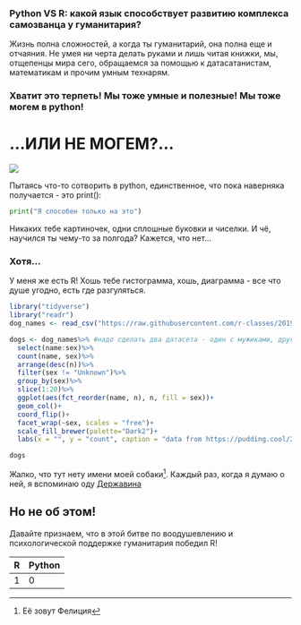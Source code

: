 
### Python VS R: какой язык способствует развитию комплекса самозванца у гуманитария?


Жизнь полна сложностей, а когда ты гуманитарий, она полна еще и отчаяния. Не умея ни черта делать руками и лишь читая книжки, мы, отщепенцы мира сего, обращаемся за помощью к датасатанистам, математикам и прочим умным технарям.

### Хватит это терпеть! Мы тоже умные и полезные! Мы тоже могем в python! 

# __...ИЛИ НЕ МОГЕМ?...__
![](https://cs6.pikabu.ru/post_img/2015/05/26/11/1432669616_1437978248.jpg)

Пытаясь что-то сотворить в python, единственное, что пока наверняка получается - это print():
``` {python, python.reticulate = FALSE}
print("Я способен только на это")
```
Никаких тебе картиночек, одни сплошные буковки и чиселки. И чё, научился ты чему-то за полгода?
Кажется, что нет...

### __Хотя...__

У меня же есть R! Хошь тебе гистограмма, хошь, диаграмма - все что душе угодно, есть где разгуляться.
``` {r include = FALSE}
library("tidyverse")
library("readr")
dog_names <- read_csv("https://raw.githubusercontent.com/r-classes/2019_2020_ds4dh_hw_2_dplyr_tidyr_ggplot2/master/data/dog_names.csv")

dogs <- dog_names%>% #надо сделать два датасета - один с мужиками, другой с бабами.
  select(name:sex)%>%
  count(name, sex)%>%
  arrange(desc(n))%>%
  filter(sex != "Unknown")%>%
  group_by(sex)%>%
  slice(1:20)%>%
  ggplot(aes(fct_reorder(name, n), n, fill = sex))+
  geom_col()+
  coord_flip()+
  facet_wrap(~sex, scales = "free")+
  scale_fill_brewer(palette="Dark2")+
  labs(x = "", y = "count", caption = "data from https://pudding.cool/2019/10/shelters/")

```
``` {r}
dogs
```
Жалко, что тут нету имени моей собаки^[Её зовут Фелиция]. Каждый раз, когда я думаю о ней, я вспоминаю оду [Державина](https://rvb.ru/18vek/derzhavin/01text/017.htm)

## Но не об этом!
Давайте признаем, что в этой битве по воодушевлению и психологической поддержке гуманитария победил R!

| R     | Python 
|-------|--------
| 1     | 0      
 